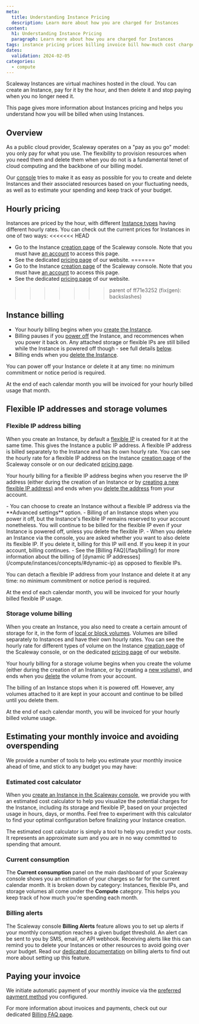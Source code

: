 ```yaml
---
meta:
  title: Understanding Instance Pricing
  description: Learn more about how you are charged for Instances
content:
  h1: Understanding Instance Pricing
  paragraph: Learn more about how you are charged for Instances
tags: instance pricing prices billing invoice bill how-much cost charge
dates:
  validation: 2024-02-05
categories: 
  - compute
---
```


Scaleway Instances are virtual machines hosted in the cloud. You can create an Instance, pay for it by the hour, and then delete it and stop paying when you no longer need it.

This page gives more information about Instances pricing and helps you understand how you will be billed when using Instances.

## Overview

As a public cloud provider, Scaleway operates on a "pay as you go" model: you only pay for what you use. The flexibility to provision resources when you need them and delete them when you do not is a fundamental tenet of cloud computing and the backbone of our billing model.

Our [console](https://console.scaleway.com/) tries to make it as easy as possible for you to create and delete Instances and their associated resources based on your fluctuating needs, as well as to estimate your spending and keep track of your budget.

## Hourly pricing

Instances are priced by the hour, with different [Instance types](/compute/instances/reference-content/choosing-instance-type/) having different hourly rates. You can check out the current prices for Instances in one of two ways:
<<<<<<< HEAD
- Go to the Instance [creation page](https://console.scaleway.com/instance/servers/create/) of the Scaleway console. Note that you must have [an account](/console/account/how-to/create-an-account/) to access this page.
- See the dedicated [pricing page](https://www.scaleway.com/en/pricing/?tags=available/) of our website.
=======
- Go to the Instance [creation page](https://console.scaleway.com/instance/servers/create) of the Scaleway console. Note that you must have [an account](/console/account/how-to/create-an-account) to access this page.
- See the dedicated [pricing page](https://www.scaleway.com/en/pricing/?tags=available) of our website.
>>>>>>> parent of ff71e3252 (fix(gen): backslashes)

## Instance billing

- Your hourly billing begins when you [create the Instance](/compute/instances/how-to/create-an-instance/).
- Billing pauses if you [power off](/compute/instances/how-to/power-off-instance/) the Instance, and recommences when you power it back on. Any attached storage or flexible IPs are still billed while the Instance is powered off though - see full details [below](#flexible-ip-addresses-and-storage-volumes).
- Billing ends when you [delete the Instance](/compute/instances/how-to/create-an-instance/).

You can power off your Instance or delete it at any time: no minimum commitment or notice period is required.

At the end of each calendar month you will be invoiced for your hourly billed usage that month.

## Flexible IP addresses and storage volumes

### Flexible IP address billing 

When you create an Instance, by default a [flexible IP](/compute/instances/concepts/#flexible-ip/) is created for it at the same time. This gives the Instance a public IP address. A flexible IP address is billed separately to the Instance and has its own hourly rate. You can see the hourly rate for a flexible IP address on the Instance [creation page](https://console.scaleway.com/instance/servers/create) of the Scaleway console or on our dedicated [pricing page](https://www.scaleway.com/en/pricing/?tags=available).

Your hourly billing for a flexible IP address begins when you reserve the IP address (either during the creation of an Instance or by [creating a new flexible IP address)](/compute/instances/how-to/use-flexips/#how-to-create-a-new-flexible-ip-address) and ends when you [delete the address](/compute/instances/how-to/use-flexips/#how-to-delete-a-flexible-ip-address) from your account.

<Message type="note">
  - You can choose to create an Instance without a flexible IP address via the **Advanced settings** option.
  - Billing of an Instance stops when you power it off, but the Instance's flexible IP remains reserved to your account nonetheless. You will continue to be billed for the flexible IP even if your Instance is powered off, unless you delete the flexible IP.
  - When you delete an Instance via the console, you are asked whether you want to also delete its flexible IP. If you delete it, billing for this IP will end. If you keep it in your account, billing continues.
  - See the [Billing FAQ](/faq/billing/) for more information about the billing of [dynamic IP addresses](/compute/instances/concepts/#dynamic-ip) as opposed to flexible IPs.
</Message>

You can detach a flexible IP address from your Instance and delete it at any time: no minimum commitment or notice period is required.

At the end of each calendar month, you will be invoiced for your hourly billed flexible IP usage.

### Storage volume billing 

When you create an Instance, you also need to create a certain amount of storage for it, in the form of [local or block volumes](/compute/instances/concepts/#volumes). Volumes are billed separately to Instances and have their own hourly rates. You can see the hourly rate for different types of volume on the Instance [creation page](https://console.scaleway.com/instance/servers/create) of the Scaleway console, or on the dedicated [pricing page](https://www.scaleway.com/en/pricing/?tags=available) of our website.

Your hourly billing for a storage volume begins when you create the volume (either during the creation of an Instance, or by creating a [new volume](/storage/block/how-to/create-a-volume/)), and ends when you [delete](/storage/block/how-to/delete-a-volume/) the volume from your account.

<Message type="note">
  The billing of an Instance stops when it is powered off.
  However, any volumes attached to it are kept in your account and continue to be billed until you delete them.
</Message>

At the end of each calendar month, you will be invoiced for your hourly billed volume usage.

## Estimating your monthly invoice and avoiding overspending

We provide a number of tools to help you estimate your monthly invoice ahead of time, and stick to any budget you may have:

### Estimated cost calculator

When you [create an Instance in the Scaleway console](https://console.scaleway.com/instance/servers/create/), we provide you with an estimated cost calculator to help you visualize the potential charges for the Instance, including its storage and flexible IP, based on your projected usage in hours, days, or months. Feel free to experiment with this calculator to find your optimal configuration before finalizing your Instance creation.

<Message type="note">
  The estimated cost calculator is simply a tool to help you predict your costs. It represents an approximate sum and you are in no way committed to spending that amount.
</Message>

<Lightbox src="scw-estimated-cost.webp" alt="" />

### Current consumption

The **Current consumption** panel on the main dashboard of your Scaleway console shows you an estimation of your charges so far for the current calendar month. It is broken down by category: Instances, flexible IPs, and storage volumes all come under the **Compute** category. This helps you keep track of how much you're spending each month.

<Lightbox src="scaleway-current-consumption.webp" alt="" />

### Billing alerts

The Scaleway console **Billing Alerts** feature allows you to set up alerts if your monthly consumption reaches a given budget threshold. An alert can be sent to you by SMS, email, or API webhook. Receiving alerts like this can remind you to delete your Instances or other resources to avoid going over your budget. Read our [dedicated documentation](/console/billing/how-to/use-billing-alerts/) on billing alerts to find out more about setting up this feature.

## Paying your invoice

We initiate automatic payment of your monthly invoice via the [preferred payment method](/console/billing/how-to/add-payment-method/) you configured.

For more information about invoices and payments, check out our dedicated [Billing FAQ page](/faq/billing/).